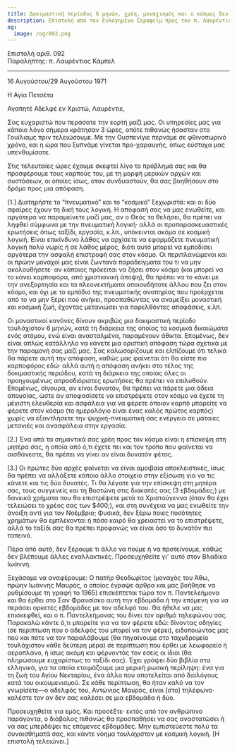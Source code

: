 ```yaml
---
title: Δοκιμαστική περίοδος 6 μηνών, χρέη, μοναχισμός και ο κόσμος δεν αναμειγνύονται
description: Επιστολή από τον Ευλογημένο Σεραφείμ προς τον π. Λαυρέντιο Κάμπελ.
og:
  image: /og/092.png
---
```


<div style={{textAlign:'right', fontFamily:'monospace'}}>Επιστολή αριθ. 092</div>
<div style={{textAlign:'left', fontFamily:'monospace'}}>Παραλήπτης: π. Λαυρέντιος Κάμπελ</div>

---

16 Αυγούστου/29 Αυγούστου 1971

Η Αγία Πετσέτα

Αγαπητέ Αδελφέ εν Χριστώ, Λαυρέντιε,

Σας ευχαριστώ που περάσατε την εορτή μαζί μας. Οι υπηρεσίες μας για κάποιο λόγο σήμερα κράτησαν 3 ώρες, οπότε πιθανώς ήσασταν στο Γουίλιαμς πριν τελειώσουμε. Με την Ουσπενίγιε περνάμε σε φθινοπωρινό χρόνο, και η ώρα που ξυπνάμε γίνεται προ-χαραυγής, όπως εύστοχα μας υπενθυμίσατε.

Στις τελευταίες ώρες έχουμε σκεφτεί λίγο το πρόβλημά σας και θα προσφέρουμε τους καρπούς του, με τη μορφή μερικών αρχών και συστάσεων, οι οποίες ίσως, όταν συνδυαστούν, θα σας βοηθήσουν στο δρόμο προς μια απόφαση.

[1.] Διατηρήστε το “πνευματικό” και το “κοσμικό” ξεχωριστά: και οι δύο σφαίρες έχουν τη δική τους λογική. Η απόφασή σας να μας ενωθείτε, και αργότερα να παραμείνετε μαζί μας, αν ο Θεός το θελήσει, θα πρέπει να ληφθεί σύμφωνα με την πνευματική λογική· αλλά οι προπαρασκευαστικές ερωτήσεις όπως ταξίδι, εργασία, κ.λπ., υπόκεινται ακόμα σε κοσμική λογική. Είναι επικίνδυνο λάθος να αρχίσετε να εφαρμόζετε πνευματική λογική πολύ νωρίς ή σε λάθος μέρος, διότι αυτό μπορεί να εμποδίσει αργότερα την ασφαλή επιστροφή σας στον κόσμο. Οι περιπλανώμενοι και οι πρώην μοναχοί μας είναι ζωντανά παραδείγματα του τι να μην ακολουθήσετε· αν κάποιος πρόκειται να ζήσει στον κόσμο (και μπορεί να το κάνει καρποφόρα, από χριστιανική άποψη), θα πρέπει να το κάνει με την ανεξαρτησία και τα πλεονεκτήματα οποιουδήποτε άλλου που ζει στον κόσμο, και όχι με το εμπόδιο της πνευματικής αναπηρίας που προέρχεται από το να μην ξέρει πού ανήκει, προσπαθώντας να αναμείξει μοναστική και κοσμική ζωή, έχοντας μετανιώσει για παρελθόντες αποφάσεις, κ.λπ.

Οι μοναστικοί κανόνες δίνουν ακριβώς μια δοκιμαστική περίοδο τουλάχιστον 6 μηνών, κατά τη διάρκεια της οποίας τα κοσμικά δικαιώματα ενός ατόμου, ενώ είναι ανασταλμένα, παραμένουν άθικτα. Επομένως, δεν είναι απλώς κατάλληλο να κάνετε μια οριστική απόφαση τώρα σχετικά με την παραμονή σας μαζί μας. Σας καλωσορίζουμε και ελπίζουμε ότι τελικά θα πάρετε αυτή την απόφαση, καθώς μας φαίνεται ότι θα είστε πιο καρποφόρος εδώ· αλλά αυτή η απόφαση ανήκει στο τέλος της δοκιμαστικής περιόδου, κατά τη διάρκεια της οποίας όλες οι προηγουμένως απροσδιόριστες ερωτήσεις θα πρέπει να επιλυθούν. Επομένως, σίγουρα, αν είναι δυνατόν, θα πρέπει να πάρετε μια άδεια απουσίας, ώστε αν αποφασίσετε να επιστρέψετε στον κόσμο να έχετε τη μέγιστη ελευθερία και ασφάλεια για να φέρετε όποιον καρπό μπορείτε να φέρετε στον κόσμο (το ημερολόγιο είναι ένας καλός πρώτος καρπός) χωρίς να εξαντλήσετε την ψυχική-πνευματική σας ενέργεια σε μάταιες μετανιές και ανασφάλεια στην εργασία.

[2.] Ένα από τα σημαντικά σας χρέη προς τον κόσμο είναι η επίσκεψη στη μητέρα σας, η οποία από ό,τι έχετε πει και τον τρόπο που φαίνεται να αισθάνεστε, θα πρέπει να γίνει αν είναι δυνατόν φέτος.

[3.] Οι πρώτες δύο αρχές φαίνεται να είναι αμοιβαία αποκλειστικές, ίσως θα πρέπει να αλλάξετε κάποιο άλλο στοιχείο στην εξίσωση για να τις κάνετε και τις δύο δυνατές. Τι θα λέγατε για την επίσκεψη στη μητέρα σας, τους συγγενείς και τη Βοστώνη στις διακοπές σας (3 εβδομάδες;) με δανεικά χρήματα που θα επιστρέψετε μετά τα Χριστούγεννα (όταν θα έχει τελειώσει το χρέος σας των $400;), και στη συνέχεια να μας ενωθείτε την άνοιξη αντί για τον Νοέμβριο; Φυσικά, δεν ξέρω ποιες ποσότητες χρημάτων θα εμπλέκονται ή πόσο καιρό θα χρειαστεί να το επιστρέψετε, αλλά το ταξίδι σας θα πρέπει προφανώς να είναι όσο το δυνατόν πιο ταπεινό.

Πέρα από αυτό, δεν ξέρουμε τι άλλο να πούμε ή να προτείνουμε, καθώς δεν βλέπουμε άλλες εναλλακτικές. Προσευχηθείτε γι' αυτό στον Βλαδίκα Ιωάννη.

Ξεχάσαμε να αναφέρουμε: Ο πατήρ Θεοδωρίτος (μοναχός του Άθω, πρώην Ιωάννης Μαυρός, ο οποίος έγραψε άρθρα και μας βοήθησε να ρυθμίσουμε τη γραφή το 1965) επισκέπτεται τώρα τον π. Παντελεήμονα και θα έρθει στο Σαν Φρανσίσκο αυτή την εβδομάδα ή την επόμενη για να περάσει αρκετές εβδομάδες με τον αδελφό του. Θα ήθελε να μας επισκεφθεί, και ο π. Παντελεήμονας του δίνει τον αριθμό τηλεφώνου σας. Παρακαλώ κάντε ό,τι μπορείτε για να τον φέρετε εδώ: δίνοντας οδηγίες (σε περίπτωση που ο αδελφός του μπορεί να τον φέρει), ειδοποιώντας μας πού και πότε να τον παραλάβουμε (θα πηγαίνουμε στο ταχυδρομείο τουλάχιστον κάθε δεύτερη μέρα) σε περίπτωση που έρθει με λεωφορείο ή αεροπλάνο, ή ίσως ακόμη και φέρνοντάς τον εσείς οι ίδιοι (θα πληρώσουμε ευχαρίστως το ταξίδι σας). Έχει γράψει δύο βιβλία στα ελληνικά, για τα οποία ετοιμάζουμε μια μερική ρωσική περίληψη: ένα για τη ζωή του Αγίου Νεκταρίου, ένα άλλο που αποτελείται από διαλόγους κατά του οικουμενισμού. Σε κάθε περίπτωση, θα ήταν καλό να τον γνωρίσετε—ο αδελφός του, Αντώνιος Μαυρός, είναι [στο] τηλέφωνο· καλέστε τον αν δεν σας καλέσει σε μια εβδομάδα ή δύο.

Προσευχηθείτε για εμάς. Και προσέξτε· εκτός από τον ανθρώπινο παράγοντα, ο διάβολος πιθανώς θα προσπαθήσει να σας αναστατώσει ή να σας μπερδέψει τις επόμενες εβδομάδες. Μην εμπιστεύεστε πολύ τα συναισθήματά σας, και κάντε νόημα τουλάχιστον με κοσμική λογική. [Η επιστολή τελειώνει.]
